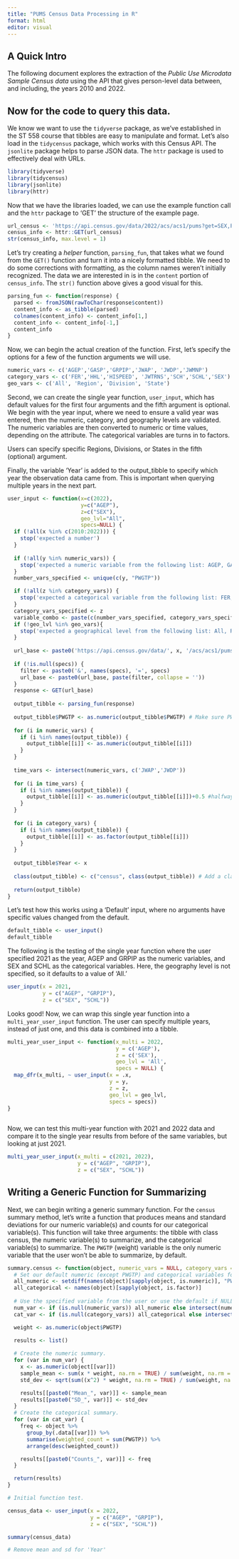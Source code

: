 ```yaml
---
title: "PUMS Census Data Processing in R"
format: html
editor: visual
---
```


## A Quick Intro

The following document explores the extraction of the *Public Use Microdata Sample Census data* using the API that gives person-level data between, and including, the years 2010 and 2022.

## Now for the code to query this data.

We know we want to use the `tidyverse` package, as we've established in the ST 558 course that tibbles are easy to manipulate and format. Let's also load in the `tidycensus` package, which works with this Census API. The `jsonlite` package helps to parse JSON data. The `httr` package is used to effectively deal with URLs.

```r
library(tidyverse)
library(tidycensus)
library(jsonlite)
library(httr)
```

Now that we have the libraries loaded, we can use the example function call and the `httr` package to 'GET' the structure of the example page.

```r
url_census <- 'https://api.census.gov/data/2022/acs/acs1/pums?get=SEX,PWGTP,MAR&SCHL=24'
census_info <- httr::GET(url_census)
str(census_info, max.level = 1)
```

Let's try creating a *helper* function, `parsing_fun`, that takes what we found from the `GET()` function and turn it into a nicely formatted tibble. We need to do some corrections with formatting, as the column names weren't initially recognized. The data we are interested in is in the `content` portion of `census_info`. The `str()` function above gives a good visual for this.

```r

parsing_fun <- function(response) {
  parsed <- fromJSON(rawToChar(response$content))
  content_info <- as_tibble(parsed)
  colnames(content_info) <- content_info[1,]
  content_info <- content_info[-1,]
  content_info
}
```

Now, we can begin the actual creation of the function. First, let's specify the options for a few of the function arguments we will use.

```r
numeric_vars <- c('AGEP','GASP','GRPIP','JWAP', 'JWDP','JWMNP')
category_vars <- c('FER','HHL','HISPEED', 'JWTRNS','SCH','SCHL','SEX')
geo_vars <- c('All', 'Region', 'Division', 'State')
```

Second, we can create the single year function, `user_input`, which has default values for the first four arguments and the fifth argument is optional. We begin with the year input, where we need to ensure a valid year was entered, then the numeric, category, and geography levels are validated. The numeric variables are then converted to numeric or time values, depending on the attribute. The categorical variables are turns in to factors.

Users can specify specific Regions, Divisions, or States in the fifth (optional) argument.

Finally, the variable 'Year' is added to the output_tibble to specify which year the observation data came from. This is important when querying multiple years in the next part.

```r


user_input <- function(x=c(2022),
                       y=c("AGEP"),
                       z=c("SEX"),
                       geo_lvl="All",
                       specs=NULL) {
  if (!all(x %in% c(2010:2022))) {
    stop('expected a number')
  }
  
  if (!all(y %in% numeric_vars)) {
    stop('expected a numeric variable from the following list: AGEP, GASP, GRPIP, JWAP, JWDP, JWMNP')
  }
  number_vars_specified <- unique(c(y, "PWGTP"))

  if (!all(z %in% category_vars)) {
    stop('expected a categorical variable from the following list: FER, HHL, HISPEED, JWTRNS, SCH, SCHL, SEX')
  }
  category_vars_specified <- z
  variable_combo <- paste(c(number_vars_specified, category_vars_specified), collapse = ',')
  if (!geo_lvl %in% geo_vars){
    stop('expected a geographical level from the following list: All, Region, Division, State')
  }
  
  url_base <- paste0('https://api.census.gov/data/', x, '/acs/acs1/pums?get=', variable_combo)
  
  if (!is.null(specs)) {
    filter <- paste0('&', names(specs), '=', specs)
    url_base <- paste0(url_base, paste(filter, collapse = ''))
  }
  response <- GET(url_base)
  
  output_tibble <- parsing_fun(response)
  
  output_tibble$PWGTP <- as.numeric(output_tibble$PWGTP) # Make sure PWGTP is read as numeric.
  
  for (i in numeric_vars) {
    if (i %in% names(output_tibble)) {
      output_tibble[[i]] <- as.numeric(output_tibble[[i]])
    }
  }
  
  time_vars <- intersect(numeric_vars, c('JWAP','JWDP'))
  
  for (i in time_vars) {
    if (i %in% names(output_tibble)) {
      output_tibble[[i]] <- as.numeric(output_tibble[[i]])+0.5 #halfway point
    }
  }
  
  for (i in category_vars) {
    if (i %in% names(output_tibble)) {
      output_tibble[[i]] <- as.factor(output_tibble[[i]])
    }
  }
  
  output_tibble$Year <- x
  
  class(output_tibble) <- c("census", class(output_tibble)) # Add a class for "census".
  
  return(output_tibble)  
}

```

Let's test how this works using a 'Default' input, where no arguments have specific values changed from the default.

```r
default_tibble <- user_input()
default_tibble
```

The following is the testing of the single year function where the user specified 2021 as the year, AGEP and GRPIP as the numeric variables, and SEX and SCHL as the categorical variables. Here, the geography level is not specified, so it defaults to a value of 'All.'

```r
user_input(x = 2021,
           y = c("AGEP", "GRPIP"),
           z = c("SEX", "SCHL"))  
```

Looks good! Now, we can wrap this single year function into a `multi_year_user_input` function. The user can specify multiple years, instead of just one, and this data is combined into a tibble.

```r
multi_year_user_input <- function(x_multi = 2022,
                                  y = c('AGEP'),
                                  z = c('SEX'),
                                  geo_lvl = 'All',
                                  specs = NULL) {
  map_dfr(x_multi, ~ user_input(x = .x,
                                y = y,
                                z = z,
                                geo_lvl = geo_lvl,
                                specs = specs))
}
                             
```

Now, we can test this multi-year function with 2021 and 2022 data and compare it to the single year results from before of the same variables, but looking at just 2021.

```r
multi_year_user_input(x_multi = c(2021, 2022),
                      y = c("AGEP", "GRPIP"),
                      z = c("SEX", "SCHL"))  
```

## Writing a Generic Function for Summarizing

Next, we can begin writing a generic summary function. For the `census` summary method, let’s write a function that produces means and standard deviations for our numeric variable(s) and counts for our categorical variable(s). This function will take three arguments: the tibble with class census, the numeric variable(s) to summarize, and the categorical variable(s) to summarize. The `PWGTP` (weight) variable is the only numeric variable that the user won't be able to summarize, by default.

```r

summary.census <- function(object, numeric_vars = NULL, category_vars = NULL) {
  # Set our default numeric (except PWGTP) and categorical variables for summarizing.
  all_numeric <- setdiff(names(object)[sapply(object, is.numeric)], "PWGTP")
  all_categorical <- names(object)[sapply(object, is.factor)]
  
  # Use the specified variable from the user or use the default if NULL response.
  num_var <- if (is.null(numeric_vars)) all_numeric else intersect(numeric_vars, all_numeric)
  cat_var <- if (is.null(category_vars)) all_categorical else intersect(category_vars, all_categorical)

  weight <- as.numeric(object$PWGTP)

  results <- list()
  
  # Create the numeric summary.
  for (var in num_var) {
    x <- as.numeric(object[[var]])
    sample_mean <- sum(x * weight, na.rm = TRUE) / sum(weight, na.rm = TRUE)
    std_dev <- sqrt(sum((x^2) * weight, na.rm = TRUE) / sum(weight, na.rm = TRUE) - sample_mean^2)

    results[[paste0("Mean_", var)]] <- sample_mean
    results[[paste0("SD_", var)]] <- std_dev
  }
  # Create the categorical summary.
  for (var in cat_var) {
    freq <- object %>%
      group_by(.data[[var]]) %>%
      summarise(weighted_count = sum(PWGTP)) %>%
      arrange(desc(weighted_count))

    results[[paste0("Counts_", var)]] <- freq
  }

  return(results)
}

```

```r
# Initial function test.

census_data <- user_input(x = 2022,
                          y = c("AGEP", "GRPIP"),
                          z = c("SEX", "SCHL"))

summary(census_data)

# Remove mean and sd for 'Year'
```

